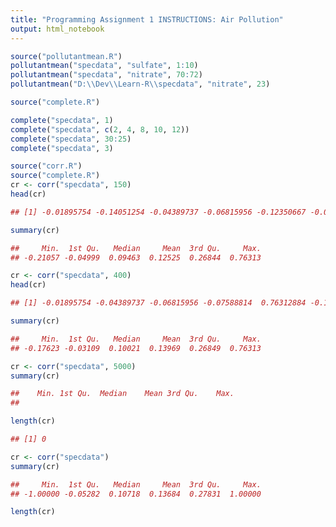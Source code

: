 ```yaml
---
title: "Programming Assignment 1 INSTRUCTIONS: Air Pollution"
output: html_notebook
---
```


```r
source("pollutantmean.R")
pollutantmean("specdata", "sulfate", 1:10)
pollutantmean("specdata", "nitrate", 70:72)
pollutantmean("D:\\Dev\\Learn-R\\specdata", "nitrate", 23)
```

```r
source("complete.R")

complete("specdata", 1)
complete("specdata", c(2, 4, 8, 10, 12))
complete("specdata", 30:25)
complete("specdata", 3)
```


```r
source("corr.R")
source("complete.R")
cr <- corr("specdata", 150)
head(cr)

## [1] -0.01895754 -0.14051254 -0.04389737 -0.06815956 -0.12350667 -0.07588814

summary(cr)

##     Min.  1st Qu.   Median     Mean  3rd Qu.     Max. 
## -0.21057 -0.04999  0.09463  0.12525  0.26844  0.76313

cr <- corr("specdata", 400)
head(cr)

## [1] -0.01895754 -0.04389737 -0.06815956 -0.07588814  0.76312884 -0.15782860

summary(cr)

##     Min.  1st Qu.   Median     Mean  3rd Qu.     Max. 
## -0.17623 -0.03109  0.10021  0.13969  0.26849  0.76313

cr <- corr("specdata", 5000)
summary(cr)

##    Min. 1st Qu.  Median    Mean 3rd Qu.    Max. 
## 

length(cr)

## [1] 0

cr <- corr("specdata")
summary(cr)

##     Min.  1st Qu.   Median     Mean  3rd Qu.     Max. 
## -1.00000 -0.05282  0.10718  0.13684  0.27831  1.00000

length(cr)

```



